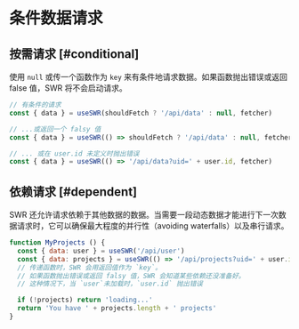 # 条件数据请求

## 按需请求 [#conditional]

使用 `null` 或传一个函数作为 `key` 来有条件地请求数据。如果函数抛出错误或返回 false 值，SWR 将不会启动请求。

```js
// 有条件的请求
const { data } = useSWR(shouldFetch ? '/api/data' : null, fetcher)

// ...或返回一个 falsy 值
const { data } = useSWR(() => shouldFetch ? '/api/data' : null, fetcher)

// ... 或在 user.id 未定义时抛出错误
const { data } = useSWR(() => '/api/data?uid=' + user.id, fetcher)
```

## 依赖请求 [#dependent]

SWR 还允许请求依赖于其他数据的数据。当需要一段动态数据才能进行下一次数据请求时，它可以确保最大程度的并行性（avoiding waterfalls）以及串行请求。

```js
function MyProjects () {
  const { data: user } = useSWR('/api/user')
  const { data: projects } = useSWR(() => '/api/projects?uid=' + user.id)
  // 传递函数时，SWR 会用返回值作为 `key`。
  // 如果函数抛出错误或返回 falsy 值，SWR 会知道某些依赖还没准备好。
  // 这种情况下，当 `user`未加载时，`user.id` 抛出错误

  if (!projects) return 'loading...'
  return 'You have ' + projects.length + ' projects'
}
```
